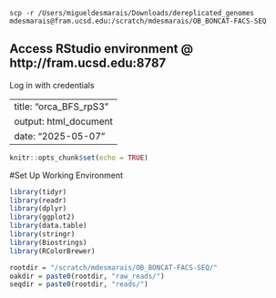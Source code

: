 ```upload
scp -r /Users/migueldesmarais/Downloads/dereplicated_genomes mdesmarais@fram.ucsd.edu:/scratch/mdesmarais/OB_BONCAT-FACS-SEQ
```

## Access RStudio environment @ http://fram.ucsd.edu:8787
Log in with credentials

---
title: "orca_BFS_rpS3"
output: html_document
date: "2025-05-07"
---

```r
knitr::opts_chunk$set(echo = TRUE)
```

#Set Up Working Environment
```r
library(tidyr)
library(readr)
library(dplyr)
library(ggplot2)
library(data.table)
library(stringr)
library(Biostrings)
library(RColorBrewer)
```

```r
rootdir = "/scratch/mdesmarais/OB_BONCAT-FACS-SEQ/"
oakdir = paste0(rootdir, "raw_reads/")
seqdir = paste0(rootdir, "reads/")
```


